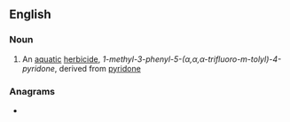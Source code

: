 ==English==

===Noun===
{{en-noun|-}} {{tlb|en|sometimes capitalized}}

# An [[aquatic]] [[herbicide]], ''1-methyl-3-phenyl-5-(α,α,α-trifluoro-m-tolyl)-4-pyridone'', derived from [[pyridone]]

===Anagrams===
* {{anagrams|en|a=defilnoru|Rudolfine|round file}}
